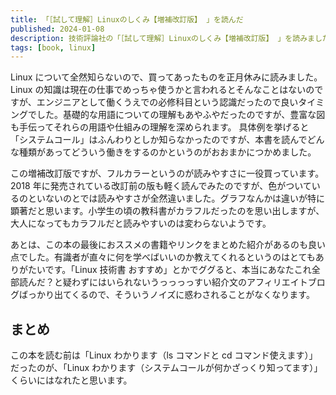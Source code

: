 ```yaml
---
title: 「［試して理解］Linuxのしくみ【増補改訂版】 」を読んだ
published: 2024-01-08
description: 技術評論社の「［試して理解］Linuxのしくみ【増補改訂版】 」を読みました。
tags: [book, linux]
---
```


Linux について全然知らないので、買ってあったものを正月休みに読みました。Linux の知識は現在の仕事でめっちゃ使うかと言われるとそんなことはないのですが、エンジニアとして働くうえでの必修科目という認識だったので良いタイミングでした。基礎的な用語についての理解もあやふやだったのですが、豊富な図も手伝ってそれらの用語や仕組みの理解を深められます。
具体例を挙げると「システムコール」はふんわりとしか知らなかったのですが、本書を読んでどんな種類があってどういう働きをするのかというのがおおまかにつかめました。

この増補改訂版ですが、フルカラーというのが読みやすさに一役買っています。2018 年に発売されている改訂前の版も軽く読んでみたのですが、色がついているのといないのとでは読みやすさが全然違いました。グラフなんかは違いが特に顕著だと思います。小学生の頃の教科書がカラフルだったのを思い出しますが、大人になってもカラフルだと読みやすいのは変わらないようです。

あとは、この本の最後におススメの書籍やリンクをまとめた紹介があるのも良い点でした。有識者が直々に何を学べばいいのか教えてくれるというのはとてもありがたいです。「Linux 技術書 おすすめ」とかでググると、本当にあなたこれ全部読んだ？と疑わずにはいられないうっっっっすい紹介文のアフィリエイトブログばっかり出てくるので、そういうノイズに惑わされることがなくなります。

## まとめ

この本を読む前は「Linux わかります（ls コマンドと cd コマンド使えます）」だったのが、「Linux わかります（システムコールが何かざっくり知ってます）」くらいにはなれたと思います。
